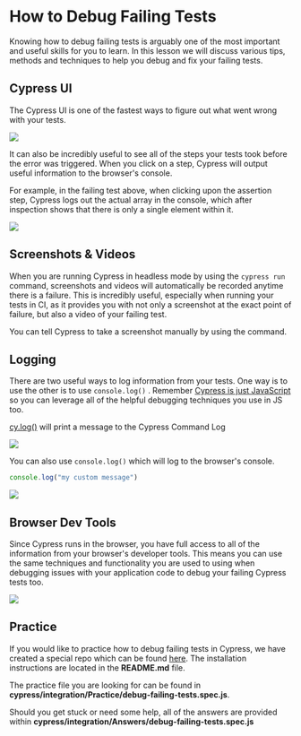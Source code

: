 # How to Debug Failing Tests

Knowing how to debug failing tests is arguably one of the most important and useful skills for you to learn. In this lesson we will discuss various tips, methods and techniques to help you debug and fix your failing tests.

## Cypress UI

The Cypress UI is one of the fastest ways to figure out what went wrong with your tests.

![](/images/cypress-fundamentals/how-to-debug-failing-tests/Screen_Shot_2021-08-31_at_2.42.05_PM.png)

It can also be incredibly useful to see all of the steps your tests took before the error was triggered. When you click on a step, Cypress will output useful information to the browser's console.

For example, in the failing test above, when clicking upon the assertion step, Cypress logs out the actual array in the console, which after inspection shows that there is only a single element within it.

![](/images/cypress-fundamentals/how-to-debug-failing-tests/Screen_Shot_2021-08-31_at_2.43.25_PM.png)

## Screenshots & Videos

When you are running Cypress in headless mode by using the `cypress run` command, screenshots and videos will automatically be recorded anytime there is a failure. This is incredibly useful, especially when running your tests in CI, as it provides you with not only a screenshot at the exact point of failure, but also a video of your failing test.

You can tell Cypress to take a screenshot manually by using the <apiLink apiName="screenshot" displayName="cy.screenshot()" /> command.

## Logging

There are two useful ways to log information from your tests. One way is to use <apiLink apiName="log" displayName="cy.log()" /> the other is to use `console.log()` . Remember [Cypress is just JavaScript](/cypress-fundamentals/cypress-is-just-javascript) so you can leverage all of the helpful debugging techniques you use in JS too.

[cy.log()](https://docs.cypress.io/api/commands/log) will print a message to the Cypress Command Log

![](/images/cypress-fundamentals/how-to-debug-failing-tests/Screen_Shot_2021-08-31_at_2.55.00_PM.png)

You can also use `console.log()` which will log to the browser's console.

```js
console.log("my custom message")
```

![](/images/cypress-fundamentals/how-to-debug-failing-tests/Screen_Shot_2021-08-31_at_2.55.53_PM.png)

## Browser Dev Tools

Since Cypress runs in the browser, you have full access to all of the information from your browser's developer tools. This means you can use the same techniques and functionality you are used to using when debugging issues with your application code to debug your failing Cypress tests too.

![](/images/cypress-fundamentals/how-to-debug-failing-tests/browser-dev-tools.gif)

## Practice

If you would like to practice how to debug failing tests in Cypress, we have created a special repo which can be found [here](https://github.com/cypress-io/cypress-realworld-testing-blog). The installation instructions are located in the **README.md** file.

The practice file you are looking for can be found in **cypress/integration/Practice/debug-failing-tests.spec.js**.

Should you get stuck or need some help, all of the answers are provided within **cypress/integration/Answers/debug-failing-tests.spec.js**
